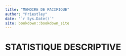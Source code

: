 ```yaml
--- 
title: "MEMOIRE DE PACIFIQUE"
author: "Priestley"
date: "`r Sys.Date()`"
site: bookdown::bookdown_site
---
```

# STATISTIQUE DESCRIPTIVE



